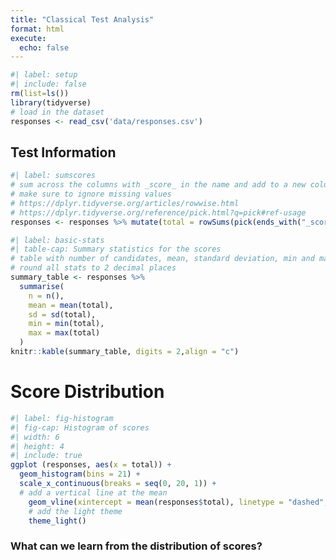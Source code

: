 ```yaml
---
title: "Classical Test Analysis"
format: html
execute:
  echo: false
---
```


```r
#| label: setup
#| include: false
rm(list=ls())
library(tidyverse)
# load in the dataset
responses <- read_csv('data/responses.csv')
```

## Test Information

```r
#| label: sumscores
# sum across the columns with _score_ in the name and add to a new column called total.
# make sure to ignore missing values
# https://dplyr.tidyverse.org/articles/rowwise.html
# https://dplyr.tidyverse.org/reference/pick.html?q=pick#ref-usage
responses <- responses %>% mutate(total = rowSums(pick(ends_with("_score")), na.rm = TRUE))
```
    
```r
#| label: basic-stats
#| table-cap: Summary statistics for the scores
# table with number of candidates, mean, standard deviation, min and max
# round all stats to 2 decimal places
summary_table <- responses %>% 
  summarise(
    n = n(),
    mean = mean(total),
    sd = sd(total),
    min = min(total),
    max = max(total)
  )
knitr::kable(summary_table, digits = 2,align = "c")
```

# Score Distribution

```r
#| label: fig-histogram
#| fig-cap: Histogram of scores
#| width: 6
#| height: 4
#| include: true
ggplot (responses, aes(x = total)) +
  geom_histogram(bins = 21) +
  scale_x_continuous(breaks = seq(0, 20, 1)) +
  # add a vertical line at the mean
    geom_vline(xintercept = mean(responses$total), linetype = "dashed", color = "red") +
    # add the light theme
    theme_light() 


``` 

### What can we learn from the distribution of scores?